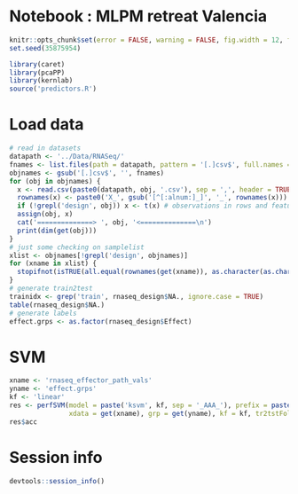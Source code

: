 # Notebook : MLPM retreat Valencia

```r
knitr::opts_chunk$set(error = FALSE, warning = FALSE, fig.width = 12, fig.height = 8, dev = "pdf", fig.keep = "high", fig.path = "figure/", cache.path = "cache/")
set.seed(35875954)

library(caret)
library(pcaPP)
library(kernlab)
source('predictors.R')
```

# Load data

```r
# read in datasets
datapath <- '../Data/RNASeq/'
fnames <- list.files(path = datapath, pattern = '[.]csv$', full.names = FALSE)
objnames <- gsub('[.]csv$', '', fnames)
for (obj in objnames) {
  x <- read.csv(paste0(datapath, obj, '.csv'), sep = ',', header = TRUE, row.names = 1)
  rownames(x) <- paste0('X_', gsub('[^[:alnum:]_]', '_', rownames(x)))
  if (!grepl('design', obj)) x <- t(x) # observations in rows and features in col
  assign(obj, x)
  cat('==============> ', obj, '<==============\n')
  print(dim(get(obj)))
}
# just some checking on samplelist
xlist <- objnames[!grepl('design', objnames)]
for (xname in xlist) {
  stopifnot(isTRUE(all.equal(rownames(get(xname)), as.character(as.character(rnaseq_design$SampleID_RNASeq)))))
}
# generate train2test
trainidx <- grep('train', rnaseq_design$NA., ignore.case = TRUE)
table(rnaseq_design$NA.)
# generate labels
effect.grps <- as.factor(rnaseq_design$Effect)
```

# SVM

```r
xname <- 'rnaseq_effector_path_vals'
yname <- 'effect.grps'
kf <- 'linear'
res <- perfSVM(model = paste('ksvm', kf, sep = '_AAA_'), prefix = paste(xname, yname, sep = '_AAA_'), 
               xdata = get(xname), grp = get(yname), kf = kf, tr2tstFolds = trainidx)
res$acc
```

# Session info

```r
devtools::session_info()
```

